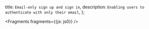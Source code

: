   title: `Email-only sign up and sign in`,
  description: `Enabling users to authenticate with only their email`,
};


<Fragments fragments={{js: js0}} />